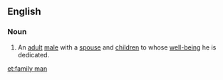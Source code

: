 ==English==

===Noun===
{{en-noun|sg=[[family]] [[man]]|family men}}

# An [[adult]] [[male]] with a [[spouse]] and [[children]] to whose [[well-being]] he is dedicated.

[[et:family man]]